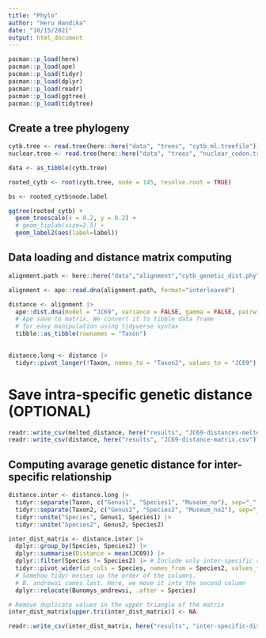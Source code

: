 ```yaml
---
title: "Phylo"
author: "Heru Handika"
date: "10/15/2021"
output: html_document
---
```


```r
pacman::p_load(here)
pacman::p_load(ape)
pacman::p_load(tidyr)
pacman::p_load(dplyr)
pacman::p_load(readr)
pacman::p_load(ggtree)
pacman::p_load(tidytree)
```

## Create a tree phylogeny

```r
cytb.tree <- read.tree(here::here("data", "trees", "cytb_ml.treefile"))
nuclear.tree <- read.tree(here::here("data", "trees", "nuclear_codon.tree"))

data <- as_tibble(cytb.tree)

rooted_cytb <- root(cytb.tree, node = 145, resolve.root = TRUE)

bs <- rooted_cytb$node.label

ggtree(rooted_cytb) +
  geom_treescale(x = 0.2, y = 0.2) +
  # geom_tiplab(size=2.5) +
  geom_label2(aes(label=label))
```



## Data loading and distance matrix computing 

```r
alignment.path <- here::here("data","alignment","cytb_genetic_dist.phy")

alignment <- ape::read.dna(alignment.path, format="interleaved")

distance <- alignment |> 
  ape::dist.dna(model = "JC69", variance = FALSE, gamma = FALSE, pairwise.deletion = FALSE, base.freq = NULL, as.matrix = TRUE) |>
  # Ape save to matrix. We convert it to tibble data frame
  # for easy manipulation using tidyverse syntax
  tibble::as_tibble(rownames = "Taxon") 
  

distance.long <- distance |>
  tidyr::pivot_longer(!Taxon, names_to = "Taxon2", values_to = "JC69")
``` 

# Save intra-specific genetic distance (OPTIONAL)

```r
readr::write_csv(melted_distance, here("results", "JC69-distances-melted.csv"))
readr::write_csv(distance, here("results", "JC69-distance-matrix.csv"))
```


## Computing avarage genetic distance for inter-specific relationship

```r
distance.inter <- distance.long |>
  tidyr::separate(Taxon, c("Genus1", "Species1", "Museum_no"), sep="_", extra = "drop") |>
  tidyr::separate(Taxon2, c("Genus2", "Species2", "Museum_no2"), sep="_", extra = "drop") |>
  tidyr::unite("Species", Genus1, Species1) |>
  tidyr::unite("Species2", Genus2, Species2)

inter_dist_matrix <- distance.inter |>
  dplyr::group_by(Species, Species2) |>
  dplyr::summarise(Distance = mean(JC69)) |>
  dplyr::filter(Species != Species2) |> # Include only inter-specific relationship
  tidyr::pivot_wider(id_cols = Species, names_from = Species2, values_from = Distance) |>
  # Somehow tidyr messes up the order of the columns. 
  # B. andrewsi comes last. Here, we move it into the second column
  dplyr::relocate(Bunomys_andrewsi, .after = Species)

# Remove duplicate values in the upper triangle of the matrix
inter_dist_matrix[upper.tri(inter_dist_matrix)] <- NA

readr::write_csv(inter_dist_matrix, here("results", "inter-specific-dist-matrix.csv"), na="")
```
